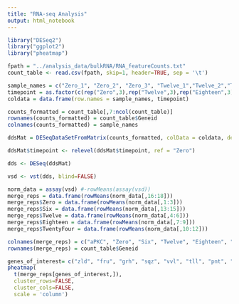 ---
title: "RNA-seq Analysis"
output: html_notebook
---
```{r}
library("DESeq2")
library("ggplot2")
library("pheatmap")
```

```{r}
fpath = "../analysis_data/bulkRNA/RNA_featureCounts.txt"
count_table <- read.csv(fpath, skip=1, header=TRUE, sep = '\t')
```

```{r}
sample_names = c("Zero_1", "Zero_2", "Zero_3", "Twelve_1","Twelve_2","Twelve_3", "Eighteen_1", "Eighteen_2", "Eighteen_3", "TwentyFour_1", "TwentyFour_2", "TwentyFour_3", "Six_1", "Six_2", "Six_3", "aPKC_1", "aPKC_2", "aPKC_3")
timepoint = as.factor(c(rep("Zero",3),rep("Twelve",3),rep("Eighteen",3),rep("TwentyFour",3), rep("Six",3), rep("aPKC", 3)))
coldata = data.frame(row.names = sample_names, timepoint)
```

```{r}
counts_formatted = count_table[,7:ncol(count_table)]
rownames(counts_formatted) = count_table$Geneid
colnames(counts_formatted) = sample_names

ddsMat = DESeqDataSetFromMatrix(counts_formatted, colData = coldata, design = ~timepoint)
```

```{r}
ddsMat$timepoint <- relevel(ddsMat$timepoint, ref = "Zero")
```

```{r}
dds <- DESeq(ddsMat)
```
```{r}
vsd <- vst(dds, blind=FALSE)
```

```{r, fig.width=10, fig.height=3}
norm_data = assay(vsd) #-rowMeans(assay(vsd))
merge_reps = data.frame(rowMeans(norm_data[,16:18]))
merge_reps$Zero = data.frame(rowMeans(norm_data[,1:3]))
merge_reps$Six = data.frame(rowMeans(norm_data[,13:15]))
merge_reps$Twelve = data.frame(rowMeans(norm_data[,4:6]))
merge_reps$Eighteen = data.frame(rowMeans(norm_data[,7:9]))
merge_reps$TwentyFour = data.frame(rowMeans(norm_data[,10:12]))

colnames(merge_reps) = c("aPKC", "Zero", "Six", "Twelve", "Eighteen", "TwentyFour")
rownames(merge_reps) = count_table$Geneid

genes_of_interest= c("zld", "fru", "grh", "sqz", "vvl", "tll", "pnt", "Sp1", "btd", "l(1)sc", "erm", "ham", "ase", "D", "opa", "hbn", "ey", "scro", "dap")
pheatmap(
  t(merge_reps[genes_of_interest,]),
  cluster_rows=FALSE,
  cluster_cols=FALSE,
  scale = 'column')
```




